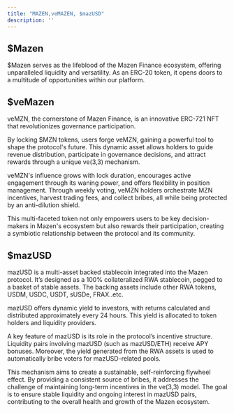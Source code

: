 ```yaml
---
title: "MAZEN,veMAZEN, $mazUSD"
description: ''
--- 
```



## $Mazen 
$Mazen  serves as the lifeblood of the Mazen Finance ecosystem, offering unparalleled liquidity and versatility. As an ERC-20 token, it opens doors to a multitude of opportunities within our platform.

## $veMazen
veMZN, the cornerstone of Mazen Finance, is an innovative ERC-721 NFT that revolutionizes governance participation. 

By locking $MZN tokens, users forge veMZN, gaining a powerful tool to shape the protocol's future. This dynamic asset allows holders to guide revenue distribution, participate in governance decisions, and attract rewards through a unique ve(3,3) mechanism. 

veMZN's influence grows with lock duration, encourages active engagement through its waning power, and offers flexibility in position management. Through weekly voting, veMZN holders orchestrate MZN incentives, harvest trading fees, and collect bribes, all while being protected by an anti-dilution shield. 

This multi-faceted token not only empowers users to be key decision-makers in Mazen's ecosystem but also rewards their participation, creating a symbiotic relationship between the protocol and its community.


## $mazUSD   

mazUSD is a multi-asset backed stablecoin integrated into the Mazen protocol. It’s designed as a 100% collateralized RWA stablecoin, pegged to a basket of stable assets. The backing assets include other RWA tokens, USDM, USDC, USDT, sUSDe, FRAX..etc.

mazUSD offers dynamic yield to investors, with returns calculated and distributed approximately every 24 hours. This yield is allocated to token holders and liquidity providers.

A key feature of mazUSD is its role in the protocol’s incentive structure. Liquidity pairs involving mazUSD (such as mazUSD/ETH) receive APY bonuses. Moreover, the yield generated from the RWA assets is used to automatically bribe voters for mazUSD-related pools.

This mechanism aims to create a sustainable, self-reinforcing flywheel effect. By providing a consistent source of bribes, it addresses the challenge of maintaining long-term incentives in the ve(3,3) model. The goal is to ensure stable liquidity and ongoing interest in mazUSD pairs, contributing to the overall health and growth of the Mazen ecosystem.

